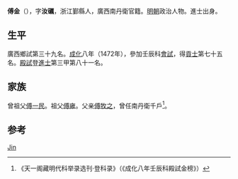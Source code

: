{{Otheruses|other=名为傅汝砺的其他人物|傅汝砺}}

'''傅金'''（{{bd|1443年||？}}），字'''汝礪'''，浙江鄞縣人，廣西南丹衛官籍。[[明朝|明朝]]政治人物。進士出身。

== 生平 ==
廣西鄉試第三十九名。[[成化|成化]]八年（1472年），參加壬辰科[[會試|會試]]，得[[貢士|貢士]]第七十五名。[[殿試|殿試]]登[[進士|進士]]第三甲第八十一名。

== 家族 ==
曾祖父[[傅一民|傅一民]]。祖父[[傅雍|傅雍]]。父亲[[傅牧之|傅牧之]]，曾任南丹衛千戶<ref>《天一阁藏明代科举录选刊·登科录》（《成化八年壬辰科殿試金榜》）</ref>。

==参考==
{{reflist}}

{{成化八年壬辰科殿試金榜}}

{{Authority control}}

{{DEFAULTSORT:Fu}}
[[Category:傅姓|Jin]]


{{明朝人物小作品}}